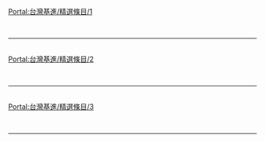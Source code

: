 {{Portal:台灣基進/box-header|精選條目|Portal:台灣基進/精選條目|}}

[[Portal:台灣基進/精選條目/1|Portal:台灣基進/精選條目/1]]<br/>{{Portal:台灣基進/精選條目/1}} <div style="clear: both"></div><br/><hr/><br/>
[[Portal:台灣基進/精選條目/2|Portal:台灣基進/精選條目/2]]<br/>{{Portal:台灣基進/精選條目/2}} <div style="clear: both"></div><br/><hr/><br/>
[[Portal:台灣基進/精選條目/3|Portal:台灣基進/精選條目/3]]<br/>{{Portal:台灣基進/精選條目/3}} <div style="clear: both"></div><br/><hr/><br/>

{{Portal:台灣基進/box-footer|}}